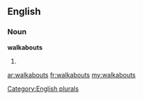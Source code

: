 ==English==

===Noun===
'''walkabouts'''

# {{plural of|[[walkabout]]}}

[[Category:English plurals]]

[[ar:walkabouts]]
[[fr:walkabouts]]
[[my:walkabouts]]